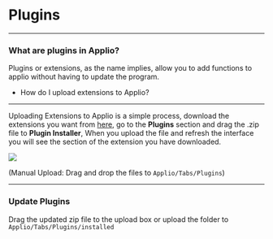 # Plugins
---
### What are plugins in Applio?
Plugins or extensions, as the name implies, allow you to add functions to applio without having to update the program.


- How do I upload extensions to Applio?
---
Uploading Extensions to Applio is a simple process, download the extensions you want from [here](https://github.com/IAHispano/Applio-Plugins), go to the **Plugins** section and drag the .zip file to **Plugin Installer**, When you upload the file and refresh the interface you will see the section of the extension you have downloaded.

![](/Plugin.png)

(Manual Upload: Drag and drop the files to `Applio/Tabs/Plugins`)

---

### Update Plugins

Drag the updated zip file to the upload box or upload the folder to `Applio/Tabs/Plugins/installed`
